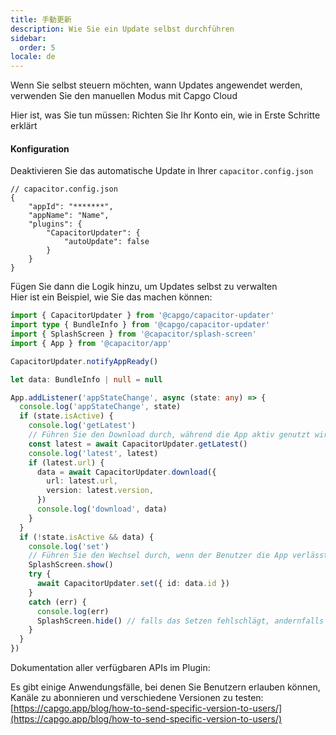 ```yaml
---
title: 手動更新
description: Wie Sie ein Update selbst durchführen
sidebar:
  order: 5
locale: de
---
```



Wenn Sie selbst steuern möchten, wann Updates angewendet werden, verwenden Sie den manuellen Modus mit Capgo Cloud

Hier ist, was Sie tun müssen: Richten Sie Ihr Konto ein, wie in Erste Schritte erklärt

<LinkCard
	title="Erste Schritte"
	href="/docs/plugin/cloud-mode/getting-started"
/>

#### Konfiguration
Deaktivieren Sie das automatische Update in Ihrer ```capacitor.config.json```

```tsx
// capacitor.config.json
{
	"appId": "*******",
	"appName": "Name",
	"plugins": {
		"CapacitorUpdater": {
			"autoUpdate": false
		}
	}
}
```

Fügen Sie dann die Logik hinzu, um Updates selbst zu verwalten\
Hier ist ein Beispiel, wie Sie das machen können:

```typescript
import { CapacitorUpdater } from '@capgo/capacitor-updater'
import type { BundleInfo } from '@capgo/capacitor-updater'
import { SplashScreen } from '@capacitor/splash-screen'
import { App } from '@capacitor/app'

CapacitorUpdater.notifyAppReady()

let data: BundleInfo | null = null

App.addListener('appStateChange', async (state: any) => {
  console.log('appStateChange', state)
  if (state.isActive) {
    console.log('getLatest')
    // Führen Sie den Download durch, während die App aktiv genutzt wird, um fehlgeschlagene Downloads zu vermeiden
    const latest = await CapacitorUpdater.getLatest()
    console.log('latest', latest)
    if (latest.url) {
      data = await CapacitorUpdater.download({
        url: latest.url,
        version: latest.version,
      })
      console.log('download', data)
    }
  }
  if (!state.isActive && data) {
    console.log('set')
    // Führen Sie den Wechsel durch, wenn der Benutzer die App verlässt oder wenn Sie es möchten
    SplashScreen.show()
    try {
      await CapacitorUpdater.set({ id: data.id })
    }
    catch (err) {
      console.log(err)
      SplashScreen.hide() // falls das Setzen fehlschlägt, andernfalls muss die neue App es ausblenden
    }
  }
})
```

Dokumentation aller verfügbaren APIs im Plugin:

<LinkCard
	title="Methoden"
	href="/docs/plugin/api/"
/>

Es gibt einige Anwendungsfälle, bei denen Sie Benutzern erlauben können, Kanäle zu abonnieren und verschiedene Versionen zu testen:\
[https://capgo.app/blog/how-to-send-specific-version-to-users/](https://capgo.app/blog/how-to-send-specific-version-to-users/)